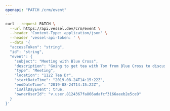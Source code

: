 ```yaml
---
openapi: "PATCH /crm/event"
---
```


<RequestExample>

```bash Request
curl --request PATCH \
  --url https://api.vessel.dev/crm/event \
  --header 'Content-Type: application/json' \
  --header 'vessel-api-token: ' \
  --data '{
  "accessToken": "string",
  "id": "string",
  "event": {
    "subject": "Meeting with Blue Cross",
    "description": "Going to get tea with Tom from Blue Cross to discuss his paper needs",
    "type": "Meeting",
    "location": "1122 Tea Dr",
    "startDateTime": "2019-08-24T14:15:22Z",
    "endDateTime": "2019-08-24T14:15:22Z",
    "isAllDayEvent": true,
    "ownerUserId": "v.user.8124367fa866adafcf3166aeeb2e5ce9"
  }
}'
```

</RequestExample>
